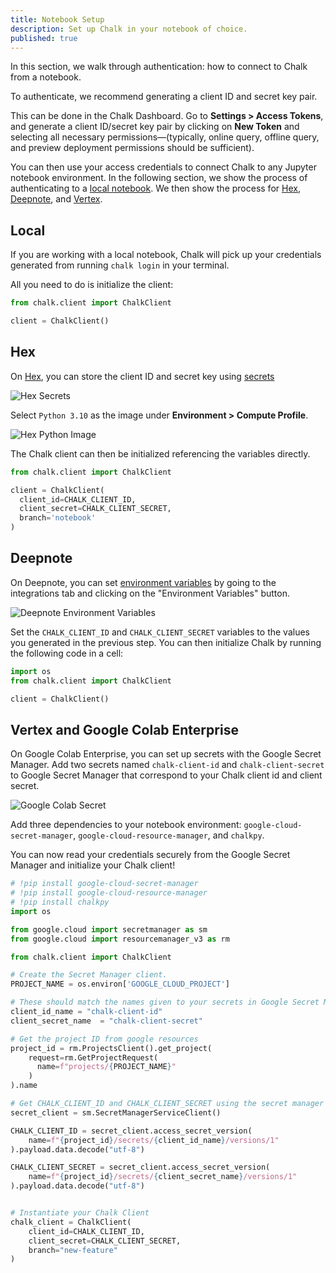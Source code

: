 ```yaml
---
title: Notebook Setup
description: Set up Chalk in your notebook of choice.
published: true
---
```


In this section, we walk through authentication: how to connect to Chalk from a
notebook.

To authenticate, we recommend generating a client ID and secret key pair.

This can be done in the Chalk Dashboard. Go to **Settings > Access Tokens**,
and generate a client ID/secret key pair by clicking on **New Token** and selecting
all necessary permissions—(typically, online query, offline query, and preview
deployment permissions should be sufficient).

You can then use your access credentials to connect Chalk to any Jupyter notebook
environment. In the following section, we show the process of authenticating
to a [local notebook](#local). We then show the process for [Hex](#hex), [Deepnote](#deepnote), and [Vertex](#vertex-and-google-colab-enterprise).

## Local

If you are working with a local notebook, Chalk will pick up your credentials
generated from running `chalk login` in your terminal.

All you need to do is initialize the client:

```python notebook.ipynb
from chalk.client import ChalkClient

client = ChalkClient()
```

## Hex

On [Hex](https://hex.tech), you can store the client ID and secret key using [secrets](https://learn.hex.tech/docs/environment-configuration/environment-views#secrets)

![Hex Secrets](/img/HexSecrets.png)

Select `Python 3.10` as the image under **Environment > Compute Profile**.

![Hex Python Image](/img/HexPythonImage.png)

The Chalk client can then be initialized referencing the variables directly.

```python notebook.ipynb
from chalk.client import ChalkClient

client = ChalkClient(
  client_id=CHALK_CLIENT_ID,
  client_secret=CHALK_CLIENT_SECRET,
  branch='notebook'
)
```

## Deepnote

On Deepnote, you can set [environment variables](https://deepnote.com/docs/environment-variables) by going to the
integrations tab and clicking on the "Environment Variables" button.

![Deepnote Environment Variables](/img/DeepnoteEnvVar.png)

Set the `CHALK_CLIENT_ID` and `CHALK_CLIENT_SECRET` variables to the values you generated in the previous step.
You can then initialize Chalk by running the following code in a cell:

```python notebook.ipynb
import os
from chalk.client import ChalkClient

client = ChalkClient()
```

## Vertex and Google Colab Enterprise

On Google Colab Enterprise, you can set up secrets with the Google Secret Manager.
Add two secrets named `chalk-client-id` and `chalk-client-secret` to Google Secret Manager
that correspond to your Chalk client id and client secret.

![Google Colab Secret](/img/ColabSecret.png)

Add three dependencies to your notebook environment: `google-cloud-secret-manager`,
`google-cloud-resource-manager`, and `chalkpy`.

You can now read your credentials securely from the Google Secret Manager and
initialize your Chalk client!

```python
# !pip install google-cloud-secret-manager
# !pip install google-cloud-resource-manager
# !pip install chalkpy
import os

from google.cloud import secretmanager as sm
from google.cloud import resourcemanager_v3 as rm

from chalk.client import ChalkClient

# Create the Secret Manager client.
PROJECT_NAME = os.environ['GOOGLE_CLOUD_PROJECT']

# These should match the names given to your secrets in Google Secret Manager
client_id_name = "chalk-client-id"
client_secret_name  = "chalk-client-secret"

# Get the project ID from google resources
project_id = rm.ProjectsClient().get_project(
    request=rm.GetProjectRequest(
      name=f"projects/{PROJECT_NAME}"
    )
).name

# Get CHALK_CLIENT_ID and CHALK_CLIENT_SECRET using the secret manager
secret_client = sm.SecretManagerServiceClient()

CHALK_CLIENT_ID = secret_client.access_secret_version(
    name=f"{project_id}/secrets/{client_id_name}/versions/1"
).payload.data.decode("utf-8")

CHALK_CLIENT_SECRET = secret_client.access_secret_version(
    name=f"{project_id}/secrets/{client_secret_name}/versions/1"
).payload.data.decode("utf-8")


# Instantiate your Chalk Client
chalk_client = ChalkClient(
    client_id=CHALK_CLIENT_ID,
    client_secret=CHALK_CLIENT_SECRET,
    branch="new-feature"
)
```

